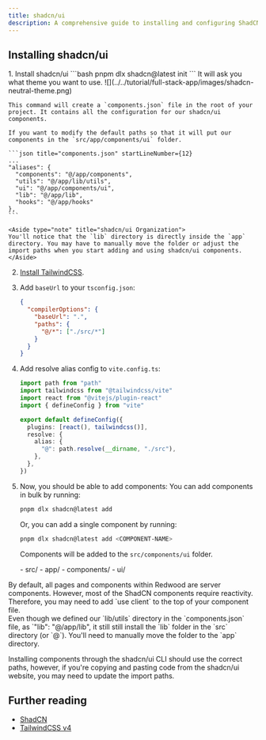 ```yaml
---
title: shadcn/ui
description: A comprehensive guide to installing and configuring ShadCN UI components within Redwood SDK projects, with step-by-step instructions for proper integration with TailwindCSS v4.
---
```



## Installing shadcn/ui

<Steps>
1. Install shadcn/ui
    ```bash
    pnpm dlx shadcn@latest init
    ```
    It will ask you what theme you want to use.
    ![](../../tutorial/full-stack-app/images/shadcn-neutral-theme.png)

    This command will create a `components.json` file in the root of your project. It contains all the configuration for our shadcn/ui components.

    If you want to modify the default paths so that it will put our components in the `src/app/components/ui` folder.

    ```json title="components.json" startLineNumber={12}
    ...
    "aliases": {
      "components": "@/app/components",
      "utils": "@/app/lib/utils",
      "ui": "@/app/components/ui",
      "lib": "@/app/lib",
      "hooks": "@/app/hooks"
    },
    ```

    <Aside type="note" title="shadcn/ui Organization">
    You'll notice that the `lib` directory is directly inside the `app` directory. You may have to manually move the folder or adjust the import paths when you start adding and using shadcn/ui components.
    </Aside>

2. [Install TailwindCSS](/guides/frontend/tailwind).
3. Add `baseUrl` to your `tsconfig.json`:
    ```json title="tsconfig.json" showLineNumbers={false} ins="baseUrl": ".","
    {
      "compilerOptions": {
        "baseUrl": ".",
        "paths": {
          "@/*": ["./src/*"]
        }
      }
    }
    ```
4. Add resolve alias config to `vite.config.ts`:
    ```ts title="vite.config.ts" {1, 8-12}
    import path from "path"
    import tailwindcss from "@tailwindcss/vite"
    import react from "@vitejs/plugin-react"
    import { defineConfig } from "vite"

    export default defineConfig({
      plugins: [react(), tailwindcss()],
      resolve: {
        alias: {
          "@": path.resolve(__dirname, "./src"),
        },
      },
    })
    ```

5. Now, you should be able to add components:
    You can add components in bulk by running:
    ```bash
    pnpm dlx shadcn@latest add
    ```

    Or, you can add a single component by running:
    ```bash
    pnpm dlx shadcn@latest add <COMPONENT-NAME>
    ```

    Components will be added to the `src/components/ui` folder.

    <FileTree>
    - src/
      - app/
        - components/
          - ui/
    </FileTree>
</Steps>

<Aside type="caution" title="React Server Components">
By default, all pages and components within Redwood are server components. However, most of the ShadCN components require reactivity. Therefore, you may need to add `use client` to the top of your component file.
</Aside>

<Aside type="caution" title="lib/utils path">
Even though we defined our `lib/utils` directory in the `components.json` file, as `"lib": "@/app/lib", it still still install the `lib` folder in the `src` directory (or `@`). You'll need to manually move the folder to the `app` directory.

Installing components through the shadcn/ui CLI should use the correct paths, however, if you're copying and pasting code from the shadcn/ui website, you may need to update the import paths.
</Aside>

## Further reading

- [ShadCN](https://ui.shadcn.com/)
- [TailwindCSS v4](https://tailwindcss.com/docs/installation/using-vite)
